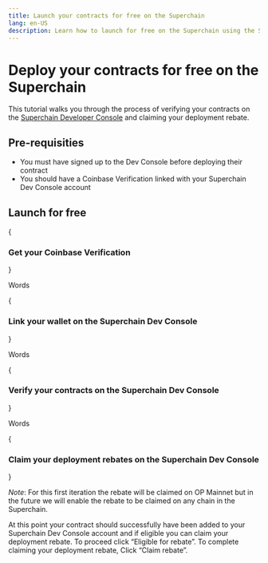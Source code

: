 ```yaml
---
title: Launch your contracts for free on the Superchain
lang: en-US
description: Learn how to launch for free on the Superchain using the Superchain Developer Console
---
```



# Deploy your contracts for free on the Superchain

This tutorial walks you through the process of verifying your contracts on the [Superchain Developer Console](https://console.optimism.io) and claiming your deployment rebate.

## Pre-requisities

*   You must have signed up to the Dev Console before deploying their contract
*   You should have a Coinbase Verification linked with your Superchain Dev Console account

## Launch for free

<Steps>
{<h3>Get your Coinbase Verification</h3>}

Words

{<h3>Link your wallet on the Superchain Dev Console</h3>}

Words

{<h3>Verify your contracts on the Superchain Dev Console</h3>}

Words

{<h3>Claim your deployment rebates on the Superchain Dev Console</h3>}

*Note*: For this first iteration the rebate will be claimed on OP Mainnet but in the future we will enable the rebate to be claimed on any chain in the Superchain. 

At this point your contract should successfully have been added to your Superchain Dev Console account and if eligible you can claim your deployment rebate. To proceed click “Eligible for rebate”. To complete claiming your deployment rebate, Click “Claim rebate”. 

